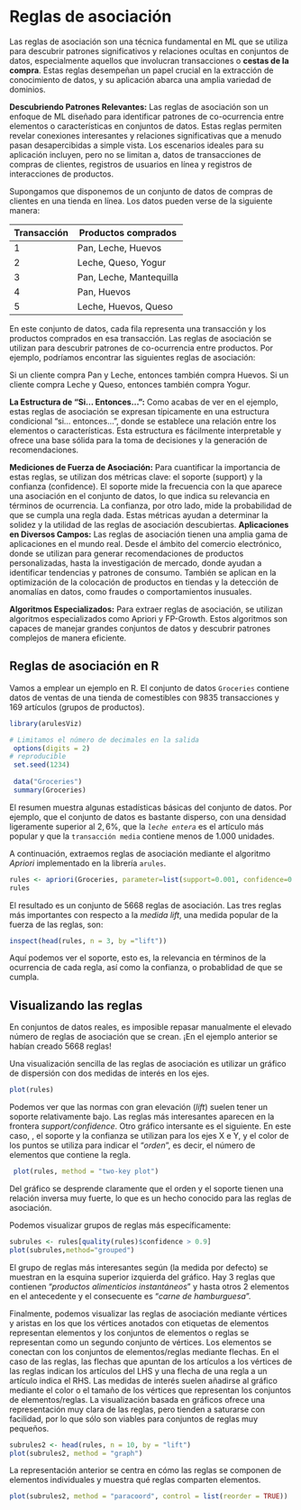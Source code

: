 # Reglas de asociación

Las reglas de asociación son una técnica fundamental en ML que se utiliza para descubrir patrones significativos y relaciones ocultas en conjuntos de datos, especialmente aquellos que involucran transacciones o **cestas de la compra**. Estas reglas desempeñan un papel crucial en la extracción de conocimiento de datos, y su aplicación abarca una amplia variedad de dominios.

**Descubriendo Patrones Relevantes:** Las reglas de asociación son un enfoque de ML diseñado para identificar patrones de co-ocurrencia entre elementos o características en conjuntos de datos. Estas reglas permiten revelar conexiones interesantes y relaciones significativas que a menudo pasan desapercibidas a simple vista. Los escenarios ideales para su aplicación incluyen, pero no se limitan a, datos de transacciones de compras de clientes, registros de usuarios en línea y registros de interacciones de productos.

::: {.callout-note title="Ejemplo"}
Supongamos que disponemos de un conjunto de datos de compras de clientes en una tienda en línea. Los datos pueden verse de la siguiente manera:

| Transacción | Productos comprados     |
|-------------|-------------------------|
| 1           | Pan, Leche, Huevos      |
| 2           | Leche, Queso, Yogur     |
| 3           | Pan, Leche, Mantequilla |
| 4           | Pan, Huevos             |
| 5           | Leche, Huevos, Queso    |

En este conjunto de datos, cada fila representa una transacción y los productos comprados en esa transacción. Las reglas de asociación se utilizan para descubrir patrones de co-ocurrencia entre productos. Por ejemplo, podríamos encontrar las siguientes reglas de asociación:

Si un cliente compra Pan y Leche, entonces también compra Huevos. Si un cliente compra Leche y Queso, entonces también compra Yogur.
:::

**La Estructura de "Si... Entonces...":** Como acabas de ver en el ejemplo, estas reglas de asociación se expresan típicamente en una estructura condicional "si... entonces...", donde se establece una relación entre los elementos o características. Esta estructura es fácilmente interpretable y ofrece una base sólida para la toma de decisiones y la generación de recomendaciones.

**Mediciones de Fuerza de Asociación:** Para cuantificar la importancia de estas reglas, se utilizan dos métricas clave: el soporte (support) y la confianza (confidence). El soporte mide la frecuencia con la que aparece una asociación en el conjunto de datos, lo que indica su relevancia en términos de ocurrencia. La confianza, por otro lado, mide la probabilidad de que se cumpla una regla dada. Estas métricas ayudan a determinar la solidez y la utilidad de las reglas de asociación descubiertas. **Aplicaciones en Diversos Campos:** Las reglas de asociación tienen una amplia gama de aplicaciones en el mundo real. Desde el ámbito del comercio electrónico, donde se utilizan para generar recomendaciones de productos personalizadas, hasta la investigación de mercado, donde ayudan a identificar tendencias y patrones de consumo. También se aplican en la optimización de la colocación de productos en tiendas y la detección de anomalías en datos, como fraudes o comportamientos inusuales.

**Algoritmos Especializados:** Para extraer reglas de asociación, se utilizan algoritmos especializados como Apriori y FP-Growth. Estos algoritmos son capaces de manejar grandes conjuntos de datos y descubrir patrones complejos de manera eficiente.

## Reglas de asociación en R

Vamos a emplear un ejemplo en R. El conjunto de datos `Groceries` contiene datos de ventas de una tienda de comestibles con $9835$ transacciones y $169$ artículos (grupos de productos).

```r
library(arulesViz)

# Limitamos el número de decimales en la salida
 options(digits = 2)
# reproducible
 set.seed(1234)
 
 data("Groceries")
 summary(Groceries)
```

El resumen muestra algunas estadísticas básicas del conjunto de datos. Por ejemplo, que el conjunto de datos es bastante disperso, con una densidad ligeramente superior al $2,6\%$, que la *`leche entera`* es el artículo más popular y que la `transacción media` contiene menos de $1.000$ unidades.

A continuación, extraemos reglas de asociación mediante el algoritmo *Apriori* implementado en la librería `arules`.

```r
rules <- apriori(Groceries, parameter=list(support=0.001, confidence=0.5))
rules
```

El resultado es un conjunto de $5668$ reglas de asociación. Las tres reglas más importantes con respecto a la *medida lift*, una medida popular de la fuerza de las reglas, son:

```r
inspect(head(rules, n = 3, by ="lift"))
```

Aquí podemos ver el soporte, esto es, la relevancia en términos de la ocurrencia de cada regla, así como la confianza, o probablidad de que se cumpla.

## Visualizando las reglas

En conjuntos de datos reales, es imposible repasar manualmente el elevado número de reglas de asociación que se crean. ¡En el ejemplo anterior se habían creado $5668$ reglas!

Una visualización sencilla de las reglas de asociación es utilizar un gráfico de dispersión con dos medidas de interés en los ejes.

```r
plot(rules)
```

Podemos ver que las normas con gran elevación (*lift*) suelen tener un soporte relativamente bajo. Las reglas más interesantes aparecen en la frontera *support/confidence*. Otro gráfico intersante es el siguiente. En este caso, , el soporte y la confianza se utilizan para los ejes X e Y, y el color de los puntos se utiliza para indicar el "*orden*", es decir, el número de elementos que contiene la regla.

```r
 plot(rules, method = "two-key plot")
```

Del gráfico se desprende claramente que el orden y el soporte tienen una relación inversa muy fuerte, lo que es un hecho conocido para las reglas de asociación.

Podemos visualizar grupos de reglas más específicamente:

```r
subrules <- rules[quality(rules)$confidence > 0.9]
plot(subrules,method="grouped")
```

El grupo de reglas más interesantes según (la medida por defecto) se muestran en la esquina superior izquierda del gráfico. Hay $3$ reglas que contienen "*productos alimenticios instantáneos*" y hasta otros $2$ elementos en el antecedente y el consecuente es "*carne de hamburguesa*".

Finalmente, podemos visualizar las reglas de asociación mediante vértices y aristas en los que los vértices anotados con etiquetas de elementos representan elementos y los conjuntos de elementos o reglas se representan como un segundo conjunto de vértices. Los elementos se conectan con los conjuntos de elementos/reglas mediante flechas. En el caso de las reglas, las flechas que apuntan de los artículos a los vértices de las reglas indican los artículos del LHS y una flecha de una regla a un artículo indica el RHS. Las medidas de interés suelen añadirse al gráfico mediante el color o el tamaño de los vértices que representan los conjuntos de elementos/reglas. La visualización basada en gráficos ofrece una representación muy clara de las reglas, pero tienden a saturarse con facilidad, por lo que sólo son viables para conjuntos de reglas muy pequeños.

```r
subrules2 <- head(rules, n = 10, by = "lift")
plot(subrules2, method = "graph")
```

La representación anterior se centra en cómo las reglas se componen de elementos individuales y muestra qué reglas comparten elementos.

```r
plot(subrules2, method = "paracoord", control = list(reorder = TRUE))
```

